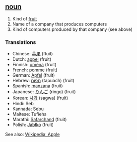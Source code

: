 ==[[noun]]==

#Kind of [[fruit]]
#Name of a company that produces computers
#Kind of computers produced by that company (see above)
===Translations===
*Chinese: [[苹果]] (ftuit)
*Dutch: [[appel]] (fruit)
*Finnish: [[omena]] (fruit)
*French: [[pomme]] (fruit)
*German: [[Apfel]] (fruit)
*Hebrew: [[תפוח]] (tapuach) (fruit)
*Spanish: [[manzana]] (fruit)
*Japanese: [[りんご]] (ringo) (fruit)
*Korean: [[사과]] (sagwa) (fruit)
*Hindi: Seb
*Kannada: Sebu
*Maltese: Tufieha
*Marathi: [[Safarchand]] (fruit)
*Polish: [[Jabłko]] (fruit)


See also: [http://www.wikipedia.org/wiki/Apple Wikipedia: Apple]
